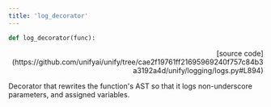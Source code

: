 ```yaml
---
title: 'log_decorator'
---
```


```python
def log_decorator(func):
```

<p align="right">[source code](https://github.com/unifyai/unify/tree/cae2f19761ff21695969240f757c84b3a3192a4d/unify/logging/logs.py#L894)</p>

Decorator that rewrites the function's AST so that it logs non-underscore
parameters, and assigned variables.